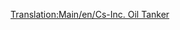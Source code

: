 [[Translation:Main/en/Cs-Inc. Oil Tanker]]{{en/-}}{{Template:Bateau/Fr
|Nom=Pétrolier Cs-Inc.
|Image=[[File:en/OilTanker.png|Cs-Inc. Oil Tanker]]
|Coût=33 511£ (67 022$)
|Vitesse=40 km/h (25 mph)
|Entretien=2 050£ (4 100$)
|Conception=1968
|Vie=30
|Capacité=350000 litres de pétrole
|Description=Le pétrolier Cs-Inc. est un super-pétrolier. Il contient bien plus que son prédécesseur, et va plus vite.
|Réalité=Fictif. Cs est mis vraisemblablement pour Chris Sawyer.
}}